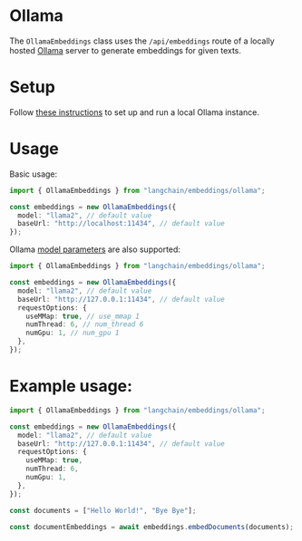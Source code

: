 # Ollama

The `OllamaEmbeddings` class uses the `/api/embeddings` route of a locally hosted [Ollama](https://ollama.ai) server to generate embeddings for given texts.

# Setup

Follow [these instructions](https://github.com/jmorganca/ollama) to set up and run a local Ollama instance.

# Usage

Basic usage:

```typescript
import { OllamaEmbeddings } from "langchain/embeddings/ollama";

const embeddings = new OllamaEmbeddings({
  model: "llama2", // default value
  baseUrl: "http://localhost:11434", // default value
});
```

Ollama [model parameters](https://github.com/jmorganca/ollama/blob/main/docs/modelfile.md#valid-parameters-and-values) are also supported:

```typescript
import { OllamaEmbeddings } from "langchain/embeddings/ollama";

const embeddings = new OllamaEmbeddings({
  model: "llama2", // default value
  baseUrl: "http://127.0.0.1:11434", // default value
  requestOptions: {
    useMMap: true, // use_mmap 1
    numThread: 6, // num_thread 6
    numGpu: 1, // num_gpu 1
  },
});
```

# Example usage:

```typescript
import { OllamaEmbeddings } from "langchain/embeddings/ollama";

const embeddings = new OllamaEmbeddings({
  model: "llama2", // default value
  baseUrl: "http://127.0.0.1:11434", // default value
  requestOptions: {
    useMMap: true,
    numThread: 6,
    numGpu: 1,
  },
});

const documents = ["Hello World!", "Bye Bye"];

const documentEmbeddings = await embeddings.embedDocuments(documents);
```
